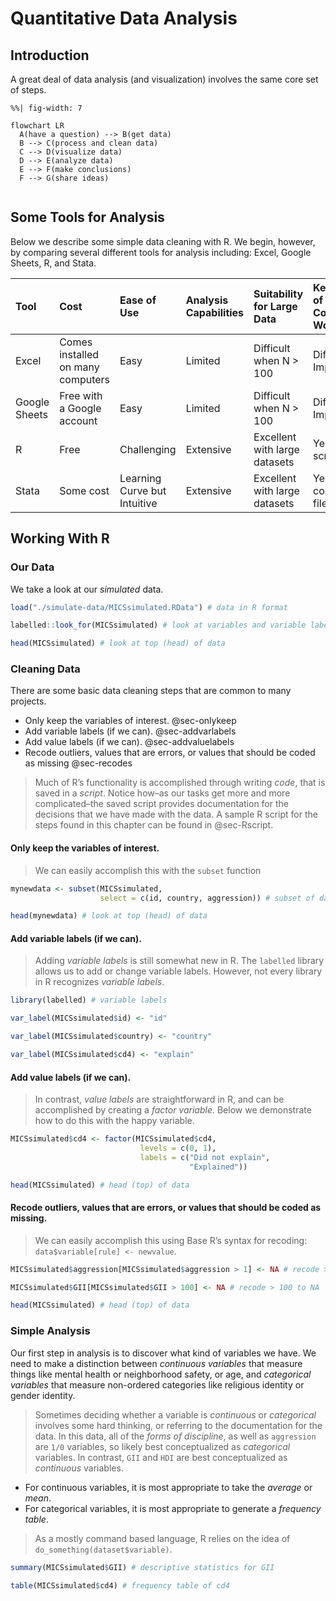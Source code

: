 # Quantitative Data Analysis {#sec-analysis}

## Introduction

A great deal of data analysis (and visualization) involves the same core set of steps.

```mermaid
%%| fig-width: 7

flowchart LR
  A(have a question) --> B(get data)
  B --> C(process and clean data) 
  C --> D(visualize data)
  D --> E(analyze data)
  E --> F(make conclusions)
  F --> G(share ideas)
  
```

## Some Tools for Analysis

Below we describe some simple data cleaning with R. We begin, however, by comparing several different tools for analysis including: Excel, Google Sheets, R, and Stata.

----------------------------------------------------------------------------
Tool     Cost         Ease         Analysis       Suitability   Keep                 
                      of           Capabilities   for           Track of
                      Use                         Large Data    Complicated
                                                                Workflows
-------- ---------    ------------ -------------  ------------  --------------
Excel    Comes        Easy         Limited        Difficult     Difficult to
         installed                                when          Impossible
         on many                                  N > 100
         computers

Google   Free         Easy         Limited        Difficult     Difficult to
Sheets   with a                                   when          Impossible
         Google                                   N > 100
         account
            
R        Free         Challenging  Extensive      Excellent     Yes, with
                                                  with          script
                                                  large 
                                                  datasets
                                                    
Stata    Some         Learning     Extensive      Excellent     Yes, with
         cost         Curve                       with          command
                      but                         large         file
                      Intuitive                   datasets
----------------------------------------------------------------------------

## Working With R

### Our Data

We take a look at our *simulated* data. 

```r

load("./simulate-data/MICSsimulated.RData") # data in R format

```

```r

labelled::look_for(MICSsimulated) # look at variables and variable labels

```

```r

head(MICSsimulated) # look at top (head) of data

```


### Cleaning Data

There are some basic data cleaning steps that are common to many projects.

* Only keep the variables of interest. @sec-onlykeep
* Add variable labels (if we can). @sec-addvarlabels
* Add value labels (if we can). @sec-addvaluelabels
* Recode outliers, values that are errors, or values that should be coded as missing @sec-recodes

> Much of R's functionality is accomplished through writing *code*, that is saved in a *script*. Notice how--as our tasks get more and more complicated--the saved script provides documentation for the decisions that we have made with the data. A sample R script for the steps found in this chapter can be found in @sec-Rscript.

#### Only keep the variables of interest. {#sec-onlykeep}

> We can easily accomplish this with the `subset` function

```r

mynewdata <- subset(MICSsimulated,
                    select = c(id, country, aggression)) # subset of data

```

```r

head(mynewdata) # look at top (head) of data

```

#### Add variable labels (if we can). {#sec-addvarlabels}

> Adding *variable labels* is still somewhat new in R. The `labelled` library allows us to add or change variable labels. However, not every library in R recognizes *variable labels*.

```r

library(labelled) # variable labels

var_label(MICSsimulated$id) <- "id"

var_label(MICSsimulated$country) <- "country"

var_label(MICSsimulated$cd4) <- "explain"

```


#### Add value labels (if we can). {#sec-addvaluelabels}

> In contrast, *value labels* are straightforward in R, and can be accomplished by creating a *factor variable*. Below we demonstrate how to do this with the happy variable.

```r

MICSsimulated$cd4 <- factor(MICSsimulated$cd4,
                             levels = c(0, 1),
                             labels = c("Did not explain",
                                        "Explained"))

```

```r

head(MICSsimulated) # head (top) of data

```

#### Recode outliers, values that are errors, or values that should be coded as missing. {#sec-recodes}

> We can easily accomplish this using Base R's syntax for recoding: `data$variable[rule] <- newvalue`.

```r

MICSsimulated$aggression[MICSsimulated$aggression > 1] <- NA # recode > 1 to NA

MICSsimulated$GII[MICSsimulated$GII > 100] <- NA # recode > 100 to NA

```

```r

head(MICSsimulated) # head (top) of data

```

### Simple Analysis

Our first step in analysis is to discover what kind of variables we have. We need to make a distinction between *continuous variables* that measure things like mental health or neighborhood safety, or age, and *categorical variables* that measure non-ordered categories like religious identity or gender identity.

> Sometimes deciding whether a variable is *continuous* or *categorical* involves some hard thinking, or referring to the documentation for the data. In this data, all of the *forms of discipline*, as well as `aggression` are `1/0` variables, so likely best conceptualized as *categorical* variables. In contrast, `GII` and `HDI` are best conceptualized as *continuous* variables. 

* For continuous variables, it is most appropriate to take the *average* or *mean*.
* For categorical variables, it is most appropriate to generate a *frequency table*.


> As a mostly command based language, R relies on the idea of `do_something(dataset$variable)`.

```r

summary(MICSsimulated$GII) # descriptive statistics for GII

```

```r

table(MICSsimulated$cd4) # frequency table of cd4

```

